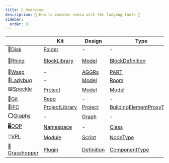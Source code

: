 ```yaml
---
title: 🥽 Overview
description: 📝 How to combine semio with the ladybug tools 🔀
sidebar:
  order: 0
---
```


|                                                                    | Kit                                                                                                      | Design                                                                                                                   | Type                                                                                                                            | Piece                                                                                                                | Connections                                                                                                     | Ports                                                                                                              | Variant                                                      | Version                                                         | Representation                                                                                              | Quality                                                                         |
| ------------------------------------------------------------------ | -------------------------------------------------------------------------------------------------------- | ------------------------------------------------------------------------------------------------------------------------ | ------------------------------------------------------------------------------------------------------------------------------- | -------------------------------------------------------------------------------------------------------------------- | --------------------------------------------------------------------------------------------------------------- | ------------------------------------------------------------------------------------------------------------------ | ------------------------------------------------------------ | --------------------------------------------------------------- | ----------------------------------------------------------------------------------------------------------- | ------------------------------------------------------------------------------- |
| 💾[Disk](https://en.wikipedia.org/wiki/File_system)                | [Folder](<https://en.wikipedia.org/wiki/Directory_(computing)>)                                          | -                                                                                                                        | -                                                                                                                               | -                                                                                                                    | -                                                                                                               | -                                                                                                                  | -                                                            | [Version](https://en.wikipedia.org/wiki/Versioning_file_system) | [File](https://en.wikipedia.org/wiki/Computer_file)                                                         | [Attribute](https://en.wikipedia.org/wiki/File_attribute)                       |
| 🦏[Rhino](https://www.rhino3d.com/)                                | [BlockLibrary](https://www.rhino3d.com/en/features/blocks/)                                              | [Model](https://docs.mcneel.com/rhino/8/help/en-us/fileio/rhino_3dm_import_export.htm)                                   | [BlockDefinition](https://docs.mcneel.com/rhino/8/help/en-us/commands/block.htm)                                                | [BlockInstance](https://docs.mcneel.com/rhino/8/help/en-us/commands/insert.htm)                                      | -                                                                                                               | -                                                                                                                  | -                                                            | -                                                               | -                                                                                                           | [User Data](https://developer.rhino3d.com/guides/rhinocommon/plugin-user-data/) |
| 🐝[Wasp](https://www.food4rhino.com/en/app/wasp)                   | -                                                                                                        | [AGGRs](https://youtu.be/qL7T4xuap_Y)                                                                                    | [PART](https://youtu.be/IqH2xH_W4Y4?list=PLCn3-_9Z4-E5A0EFluiMldlEbDufMiN1g&t=249)                                              | [TransformedPART](https://youtu.be/47s7JEG72ek)                                                                      | [GraphGrammars](https://youtu.be/_SEjNIpXmp8)                                                                   | [CONN](https://youtu.be/IqH2xH_W4Y4?list=PLCn3-_9Z4-E5A0EFluiMldlEbDufMiN1g&t=683)                                 | -                                                            | -                                                               | [GeometryProxy](https://youtu.be/AVI4uhPKrMI)                                                               | [Attribute](https://youtu.be/3CUpxkUpSsA)                                       |
| 🐞[Ladybug](https://www.ladybug.tools/)                            | -                                                                                                        | [Model](https://docs.ladybug.tools/honeybee-primer/components/0_create/model)                                            | [Room](https://docs.ladybug.tools/honeybee-primer/components/0_create/room)                                                     | -                                                                                                                    | -                                                                                                               | -                                                                                                                  | -                                                            | -                                                               | -                                                                                                           | -                                                                               |
| 🟦[Speckle](https://www.speckle.systems/)                          | [Project](RenameFilesByPattern)                                                                          | [Model](https://speckle.guide/user/concepts.html#models)                                                                 | [Model](https://speckle.guide/user/concepts.html#models)                                                                        | -                                                                                                                    | -                                                                                                               | -                                                                                                                  | [Version](https://speckle.guide/user/concepts.html#versions) | [Version](https://speckle.guide/user/concepts.html#versions)    | -                                                                                                           | -                                                                               |
| 🦑[Git](https://en.wikipedia.org/wiki/Git)                         | [Repo](https://git-scm.com/docs/gitglossary#def_repository)                                              | -                                                                                                                        | -                                                                                                                               | -                                                                                                                    | -                                                                                                               | -                                                                                                                  | -                                                            | [Branch](https://git-scm.com/docs/gitglossary#def_branch)       | [Blob](https://git-scm.com/docs/gitglossary#def_blob_object)                                                | -                                                                               |
| 📄[IFC](https://en.wikipedia.org/wiki/Industry_Foundation_Classes) | [ProjectLibrary](https://identifier.buildingsmart.org/uri/buildingsmart/ifc/4.3/class/IfcProjectLibrary) | [Project](https://identifier.buildingsmart.org/uri/buildingsmart/ifc/4.3/class/IfcProject)                               | [BuildingElementProxyType](https://standards.buildingsmart.org/IFC/RELEASE/IFC4_3/HTML/lexical/IfcBuildingElementProxyType.htm) | [BuildingElementProxy](https://identifier.buildingsmart.org/uri/buildingsmart/ifc/4.3/class/IfcBuildingElementProxy) | [RelConnectsPorts](https://standards.buildingsmart.org/IFC/RELEASE/IFC4_3/HTML/lexical/IfcRelConnectsPorts.htm) | [Port](https://identifier.buildingsmart.org/uri/buildingsmart/ifc/4.3/class/IfcPort)                               | -                                                            | -                                                               | [Representation](https://standards.buildingsmart.org/IFC/RELEASE/IFC4_3/HTML/lexical/IfcRepresentation.htm) | -                                                                               |
| ⭕[Graphs](https://en.wikipedia.org/wiki/Graph_theory)             | -                                                                                                        | [Graph](<https://en.wikipedia.org/wiki/Orientation_(graph_theory)#Oriented_graphs>)                                      | -                                                                                                                               | [Vertex](<https://en.wikipedia.org/wiki/Vertex_(graph_theory)>)                                                      | [Edge](<https://en.wikipedia.org/wiki/Edge_(graph_theory)>)                                                     | -                                                                                                                  | -                                                            | -                                                               | -                                                                                                           | -                                                                               |
| 🖥️[OOP](https://en.wikipedia.org/wiki/Object-oriented_programming) | [Namespace](https://en.wikipedia.org/wiki/Namespace)                                                     | -                                                                                                                        | [Class](<https://en.wikipedia.org/wiki/Class_(computer_programming)>)                                                           | [Object](<https://en.wikipedia.org/wiki/Object_(computer_science)>)                                                  | Reference                                                                                                       | -                                                                                                                  | -                                                            | -                                                               | -                                                                                                           | [Field](<https://en.wikipedia.org/wiki/Field_(computer_science)>)               |
| 🖱️[VPL](https://en.wikipedia.org/wiki/Node_graph_architecture)     | [Module](https://en.wikipedia.org/wiki/Modular_programming)                                              | [Script](https://en.wikipedia.org/wiki/Scripting_language)                                                               | [NodeType](https://en.wikipedia.org/wiki/Node_graph_architecture#Node_types)                                                    | [Node](https://en.wikipedia.org/wiki/Node_graph_architecture#Node)                                                   | [Link](https://en.wikipedia.org/wiki/Node_graph_architecture#Node_links)                                        | [Handle](https://reactflow.dev/learn/concepts/terms-and-definitions#handles)                                       | -                                                            | -                                                               | -                                                                                                           | -                                                                               |
| 🦗[Grasshopper](https://www.grasshopper3d.com/)                    | [Plugin](https://grasshopperdocs.com/addonIndex.html)                                                    | [Definition](https://modelab.gitbooks.io/grasshopper-primer/content/1-foundations/1-2/5_the-grasshopper-definition.html) | [ComponentType](https://modelab.gitbooks.io/grasshopper-primer/content/1-foundations/1-2/2_grasshopper-component-parts.html)    | [Component]()                                                                                                        | [Wire](https://modelab.gitbooks.io/grasshopper-primer/content/1-foundations/1-2/4_wiring-components.html)       | [Params](https://modelab.gitbooks.io/grasshopper-primer/content/1-foundations/1-2/1_grasshopper-object-types.html) | -                                                            | -                                                               | -                                                                                                           | -                                                                               |

